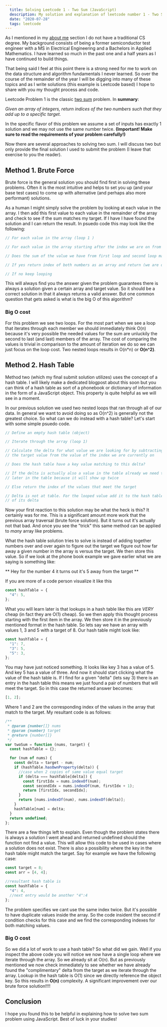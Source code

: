 ```yaml
---
  title: Solving Leetcode 1 - Two Sum (JavaScript)
  description: My solution and explanation of leetcode number 1 - Two Sum using JavaScript.
  date: "2020-07-28"
  tags: leetcode
---
```


As I mentioned in my [about me](/about) section I do not have a traditional CS degree. My background consists of being a former semiconductor test engineer with a MS in Electrical Engineering and a Bachelors in Applied Mathematics. I have learned so much in the past one and a half years as I have continued to build things.

That being said I feel at this point there is a strong need for me to work on the data structure and algorithm fundamentals I never learned. So over the course of the remainder of the year I will be digging into many of these topics and as I write solutions (this example is Leetcode based) I hope to share with you my thought process and code.



Leetcode Problem 1 is the classic [two sum](https://leetcode.com/problems/two-sum/) problem. In **summary**:

_Given an array of integers, return indices of the two numbers such that they add up to a specific target._

In the specific flavor of this problem we assume a set of inputs has exactly 1 solution and we may not use the same number twice. **(Important! Make sure to read the requirements of your problem carefully!)**

Now there are several approaches to solving two sum. I will discuss two but only provide the final solution I used to submit the problem (I leave that exercise to you the reader).

## Method 1. Brute Force

Brute force is the general solution you should find first in solving these problems. Often it is the most intuitive and helps to set you up (and your base test cases) to come up with alternative (and perhaps also more performant) solutions.

As a human I might simply solve the problem by looking at each value in the array. I then add this first value to each value in the remainder of the array and check to see if the sum matches my target. If I have I have found the solution and I can return the result. In psuedo code this may look like the following:

```js
// For each value in the array (loop 1 )

// For each value in the array starting after the index we are on from loop 1 (loop 2)

// Does the sum of the value we have from first loop and second loop match target?

// If yes return index of both numbers as an array and return (we are done)

// If no keep looping
```

This will always find you the answer given the problem guarantees there is always a solution given a certain array and target value. So it should be a correct solution in that it always returns a valid answer. But one common question that gets asked is what is the big O of this algorithm?

### Big O cost

For this problem we see two loops. For the most part when we see a loop that iterates through each member we should immediately think O(n) because it's very possible the needed values for the sum are unluckily the second to last (and last) members of the array. The cost of comparing the values is trivial in comparison to the amount of iteration we do so we can just focus on the loop cost. Two nested loops results in O(n\*n) or **O(n^2)**.

## Method 2. Hash Table

Method two (which my final submit solution utilizes) uses the concept of a hash table. I will likely make a dedicated blogpost about this soon but you can think of a hash table as sort of a phonebook or dictionary of information in the form of a JavaScript object. This property is quite helpful as we will see in a moment.

In our previous solution we used two nested loops that ran through all of our data. In general we want to avoid doing so as O(n^2) is generally not the greatest choice. So what can we do instead with a hash table? Let's start with some simple psuedo code.

```js
// Define an empty hash table (object)

// Iterate through the array (loop 1)

// Calculate the delta for what value we are looking for by subtracting
// the target value from the value of the index we are currently on

// Does the hash table have a key value matching to this delta?

// If the delta is actually also a value in the table already we need to find its "twin"
// later in the table because it will show up twice

// Else return the index of the values that meet the target

// Delta is not at table. For the looped value add it to the hash table with a value
// of its delta
```

Now your first reaction to this solution may be what the heck is this? It certainly was for me. This is a significant amount more work that the previous array traversal (brute force solution). But it turns out it's actually not that bad. And once you see the "trick" this same method can be applied to _many_ array like problems.

What the hash table solution tries to solve is instead of adding together numbers over and over again to figure out the target we figure out how far away a given number in the array is versus the target. We then store this value. So if we look at the phone book example we gave earlier what we are saying is something like:

** Hey for the number 4 it turns out it's 5 away from the target **

If you are more of a code person visualize it like this

```js
const hashTable = {
  "4": 5,
};
```

What you will learn later is that lookups in a hash table like this are _VERY_ cheap (in fact they are O(1) cheap). So we then apply this thought process starting with the first item in the array. We then store it in the previously mentioned format in the hash table. So lets say we have an array with values 1, 3 and 5 with a target of 8. Our hash table might look like:

```js
const hashTable = {
  "1": 7,
  "3": 5,
  "5": 3,
};
```

You may have just noticed something. It looks like key 3 has a value of 5. And key 5 has a value of three. And now it should start clicking what the value of the hash table is. If I find for a given "delta" (lets say 3) there is an entry in the hash table this means we just found a pair of numbers that will meet the target. So in this case the returned answer becomes:

```js
[1, 2];
```

Where 1 and 2 are the corresponding index of the values in the array that match to the target. My resultant code is as follows:

```js
/**
 * @param {number[]} nums
 * @param {number} target
 * @return {number[]}
 */
var twoSum = function (nums, target) {
  const hashTable = {};

  for (num of nums) {
    const delta = target - num;
    if (hashTable.hasOwnProperty(delta)) {
      //case when 2 copies of same value equal target
      if (delta === hashTable[delta]) {
        const firstIdx = nums.indexOf(num);
        const secondIdx = nums.indexOf(num, firstIdx + 1);
        return [firstIdx, secondIdx];
      }
      return [nums.indexOf(num), nums.indexOf(delta)];
    }
    hashTable[num] = delta;
  }
  return undefined;
};
```

There are a few things left to explain. Even though the problem states there is always a solution I went ahead and returned undefined should the function not find a value. This will allow this code to be used in cases where a solution does not exist. There is also a possibility where the key in the hash table might match the target. Say for example we have the following case:

```js
const target = 8;
const arr = [4, 4];

//resultant hash table is
const hashTable = {
  "4": 4,
  //next entry would be another "4":4
};
```

The problem specifies we cant use the same index twice. But it's possible to have duplicate values inside the array. So the code insident the second if condition checks for this case and we find the corresponding indexes for both matching values.

### Big O cost

So we did a lot of work to use a hash table? So what did we gain. Well if you inspect the above code you will notice we now have a single loop where we iterate through the array. So we already sit at O(n). But as previously mentioned we now check immediately to see whether we have already found the "complimentary" delta from the target as we iterate through the array. Lookup in the hash table is O(1) since we directly reference the object key. So this results in **O(n)** complexity. A significant improvement over our brute force solution!!!!

## Conclusion

I hope you found this to be helpful in explaining how to solve two sum problem using JavaScript. Best of luck in your studies!
